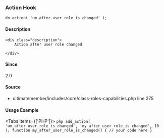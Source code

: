 
<UMBreadCrumb type="action"/>

### Action Hook    
    
```
do_action( 'um_after_user_role_is_changed' );
```

#### Description
    <div class="description">
        Action after user role changed
 
    </div>



#### Since
<div class="description">
2.0
</div>

#### Source
  - <Link href="https://github.com/ultimatemember/ultimatemember/tree/2.5.0/includes/core/class-roles-capabilities.php#L275">ultimatemember/includes/core/class-roles-capabilities.php</Link> <Link href="https://github.com/ultimatemember/ultimatemember/tree/2.5.0/includes/core/class-roles-capabilities.php#L275">line 275</Link>



#### Usage Example

<Tabs items={['PHP']}>
    <Tab>
    ```php
    add_action( 'um_after_user_role_is_changed', 'my_after_user_role_is_changed', 10 );
 function my_after_user_role_is_changed() {
     // your code here
 }
    ```
    </Tab>
</Tabs>